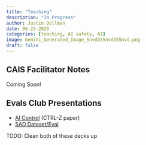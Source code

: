 ```yaml
---
title: "Teaching"
description: "In Progress"
author: Justin Dollman
date: 06-23-2025
categories: [teaching, AI safety, AI]
image: Gemini_Generated_Image_5nvd355nvd355nvd.png
draft: false
---
```


## CAIS Facilitator Notes

Coming Soon!

## Evals Club Presentations

* [AI Control](evals-club/ctrlz-pres.html) (CTRL-Z paper)
* [SAD Dataset/Eval](evals-club/sad-pres.html)

TODO: Clean both of these decks up